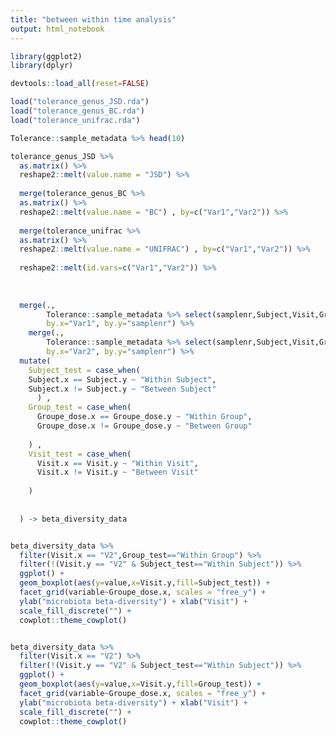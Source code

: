 ```yaml
---
title: "between within time analysis"
output: html_notebook
---
```





```r

library(ggplot2)
library(dplyr)

devtools::load_all(reset=FALSE)  


```



```r

load("tolerance_genus_JSD.rda")
load("tolerance_genus_BC.rda")
load("tolerance_unifrac.rda")

Tolerance::sample_metadata %>% head(10)
```


```r


tolerance_genus_JSD %>% 
  as.matrix() %>%
  reshape2::melt(value.name = "JSD") %>%
  
  merge(tolerance_genus_BC %>% 
  as.matrix() %>%
  reshape2::melt(value.name = "BC") , by=c("Var1","Var2")) %>%
  
  merge(tolerance_unifrac %>% 
  as.matrix() %>%
  reshape2::melt(value.name = "UNIFRAC") , by=c("Var1","Var2")) %>%
  
  reshape2::melt(id.vars=c("Var1","Var2")) %>%
  
  
  
  merge(.,
        Tolerance::sample_metadata %>% select(samplenr,Subject,Visit,Groupe_dose), 
        by.x="Var1", by.y="samplenr") %>%
    merge(.,
        Tolerance::sample_metadata %>% select(samplenr,Subject,Visit,Groupe_dose), 
        by.x="Var2", by.y="samplenr") %>%
  mutate(
    Subject_test = case_when(
    Subject.x == Subject.y ~ "Within Subject",
    Subject.x != Subject.y ~ "Between Subject"
      ) ,
    Group_test = case_when(
      Groupe_dose.x == Groupe_dose.y ~ "Within Group",
      Groupe_dose.x != Groupe_dose.y ~ "Between Group"
      
    ) ,
    Visit_test = case_when(
      Visit.x == Visit.y ~ "Within Visit",
      Visit.x != Visit.y ~ "Between Visit"
      
    ) 
    
    
  ) -> beta_diversity_data



```



```r

beta_diversity_data %>%
  filter(Visit.x == "V2",Group_test=="Within Group") %>%
  filter(!(Visit.y == "V2" & Subject_test=="Within Subject")) %>%
  ggplot() + 
  geom_boxplot(aes(y=value,x=Visit.y,fill=Subject_test)) + 
  facet_grid(variable~Groupe_dose.x, scales = "free_y") +
  ylab("microbiota beta-diversity") + xlab("Visit") + 
  scale_fill_discrete("") +
  cowplot::theme_cowplot()


beta_diversity_data %>%
  filter(Visit.x == "V2") %>%
  filter(!(Visit.y == "V2" & Subject_test=="Within Subject")) %>%
  ggplot() + 
  geom_boxplot(aes(y=value,x=Visit.y,fill=Group_test)) + 
  facet_grid(variable~Groupe_dose.x, scales = "free_y") +
  ylab("microbiota beta-diversity") + xlab("Visit") + 
  scale_fill_discrete("") +
  cowplot::theme_cowplot()




  
```






